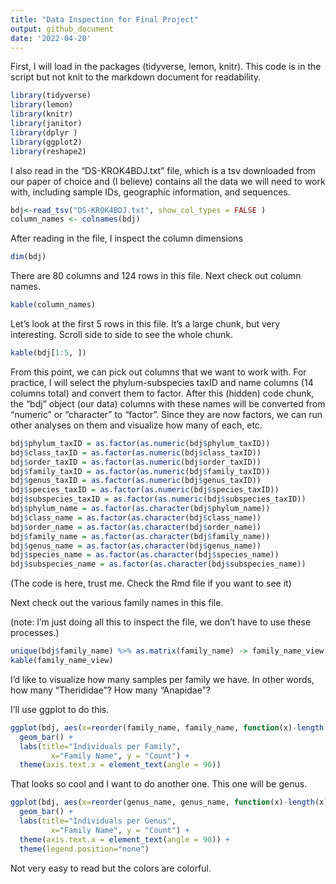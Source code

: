 ```yaml
---
title: "Data Inspection for Final Project"
output: github_document
date: '2022-04-20'
---
```

First, I will load in the packages (tidyverse, lemon, knitr). This code is in the script but not knit to the markdown document for readability. 
```r
library(tidyverse)
library(lemon)
library(knitr)
library(janitor)
library(dplyr )
library(ggplot2)
library(reshape2)
```

I also read in the "DS-KROK4BDJ.txt" file, which is a tsv downloaded from our paper of choice and (I believe) contains all the data we will need to work with, including sample IDs, geographic information, and sequences. 
```r
bdj<-read_tsv("DS-KROK4BDJ.txt", show_col_types = FALSE )
column_names <- colnames(bdj)
```
After reading in the file, I inspect the column dimensions
```r
dim(bdj)
```

There are 80 columns and 124 rows in this file. Next check out column names. 
```r
kable(column_names)
```
Let's look at the first 5 rows in this file. It's a large chunk, but very interesting. Scroll side to side to see the whole chunk. 
```r
kable(bdj[1:5, ])
```
From this point, we can pick out columns that we want to work with. For practice, I will select the phylum-subspecies taxID and name columns (14 columns total) and convert them to factor. After this (hidden) code chunk, the "bdj" object (our data) columns with these names will be converted from "numeric" or "character" to "factor". Since they are now factors, we can run other analyses on them and visualize how many of each, etc. 

```r

bdj$phylum_taxID = as.factor(as.numeric(bdj$phylum_taxID))
bdj$class_taxID = as.factor(as.numeric(bdj$class_taxID))
bdj$order_taxID = as.factor(as.numeric(bdj$order_taxID))
bdj$family_taxID = as.factor(as.numeric(bdj$family_taxID))
bdj$genus_taxID = as.factor(as.numeric(bdj$genus_taxID))
bdj$species_taxID = as.factor(as.numeric(bdj$species_taxID))
bdj$subspecies_taxID = as.factor(as.numeric(bdj$subspecies_taxID))
bdj$phylum_name = as.factor(as.character(bdj$phylum_name))
bdj$class_name = as.factor(as.character(bdj$class_name))
bdj$order_name = as.factor(as.character(bdj$order_name))
bdj$family_name = as.factor(as.character(bdj$family_name))
bdj$genus_name = as.factor(as.character(bdj$genus_name))
bdj$species_name = as.factor(as.character(bdj$species_name))
bdj$subspecies_name = as.factor(as.character(bdj$subspecies_name))
```
(The code is here, trust me. Check the Rmd file if you want to see it)

Next check out the various family names in this file. 

(note: I'm just doing all this to inspect the file, we don't have to use these processes.)
```r
unique(bdj$family_name) %>% as.matrix(family_name) -> family_name_view
kable(family_name_view)

```

I'd like to visualize how many samples per family we have. In other words, how many "Therididae"? How many "Anapidae"?

I'll use ggplot to do this. 
```r
ggplot(bdj, aes(x=reorder(family_name, family_name, function(x)-length(x)),fill=family_name)) +
  geom_bar() +
  labs(title="Individuals per Family", 
         x="Family Name", y = "Count") +
  theme(axis.text.x = element_text(angle = 90))

```

That looks so cool and I want to do another one. This one will be genus. 

```r

ggplot(bdj, aes(x=reorder(genus_name, genus_name, function(x)-length(x)),fill=genus_name)) +
  geom_bar() +
  labs(title="Individuals per Genus", 
         x="Family Name", y = "Count") +
  theme(axis.text.x = element_text(angle = 90)) +
  theme(legend.position="none") 
```

Not very easy to read but the colors are colorful.
